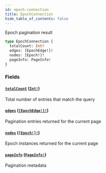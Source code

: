 ```yaml
---
id: epoch-connection
title: EpochConnection
hide_table_of_contents: false
---
```



Epoch pagination result

```graphql
type EpochConnection {
  totalCount: Int!
  edges: [EpochEdge!]!
  nodes: [Epoch!]!
  pageInfo: PageInfo!
}
```


### Fields

#### [`totalCount`](#) ([`Int!`](/cartesi-rollups/api/graphql/scalars/int))

Total number of entries that match the query


#### [`edges`](#) ([`[EpochEdge!]!`](/cartesi-rollups/api/graphql/objects/epoch-edge))

Pagination entries returned for the current page


#### [`nodes`](#) ([`[Epoch!]!`](/cartesi-rollups/api/graphql/objects/epoch))

Epoch instances returned for the current page


#### [`pageInfo`](#) ([`PageInfo!`](/cartesi-rollups/api/graphql/objects/page-info))

Pagination metadata




